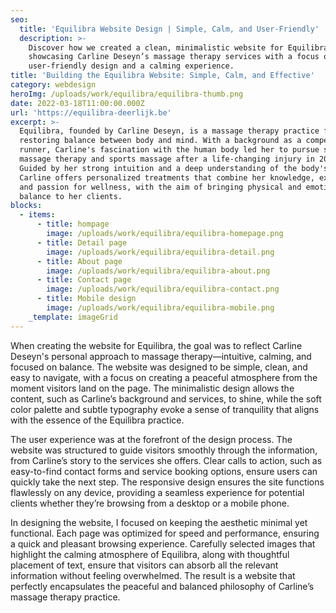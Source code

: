 ```yaml
---
seo:
  title: 'Equilibra Website Design | Simple, Calm, and User-Friendly'
  description: >-
    Discover how we created a clean, minimalistic website for Equilibra,
    showcasing Carline Deseyn’s massage therapy services with a focus on
    user-friendly design and a calming experience.
title: 'Building the Equilibra Website: Simple, Calm, and Effective'
category: webdesign
heroImg: /uploads/work/equilibra/equilibra-thumb.png
date: 2022-03-18T11:00:00.000Z
url: 'https://equilibra-deerlijk.be'
excerpt: >-
  Equilibra, founded by Carline Deseyn, is a massage therapy practice focused on
  restoring balance between body and mind. With a background as a competitive
  runner, Carline's fascination with the human body led her to pursue studies in
  massage therapy and sports massage after a life-changing injury in 2014.
  Guided by her strong intuition and a deep understanding of the body's needs,
  Carline offers personalized treatments that combine her knowledge, experience,
  and passion for wellness, with the aim of bringing physical and emotional
  balance to her clients.
blocks:
  - items:
      - title: hompage
        image: /uploads/work/equilibra/equilibra-homepage.png
      - title: Detail page
        image: /uploads/work/equilibra/equilibra-detail.png
      - title: About page
        image: /uploads/work/equilibra/equilibra-about.png
      - title: Contact page
        image: /uploads/work/equilibra/equilibra-contact.png
      - title: Mobile design
        image: /uploads/work/equilibra/equilibra-mobile.png
    _template: imageGrid
---
```


When creating the website for Equilibra, the goal was to reflect Carline Deseyn's personal approach to massage therapy—intuitive, calming, and focused on balance. The website was designed to be simple, clean, and easy to navigate, with a focus on creating a peaceful atmosphere from the moment visitors land on the page. The minimalistic design allows the content, such as Carline’s background and services, to shine, while the soft color palette and subtle typography evoke a sense of tranquility that aligns with the essence of the Equilibra practice.

The user experience was at the forefront of the design process. The website was structured to guide visitors smoothly through the information, from Carline’s story to the services she offers. Clear calls to action, such as easy-to-find contact forms and service booking options, ensure users can quickly take the next step. The responsive design ensures the site functions flawlessly on any device, providing a seamless experience for potential clients whether they’re browsing from a desktop or a mobile phone.

In designing the website, I focused on keeping the aesthetic minimal yet functional. Each page was optimized for speed and performance, ensuring a quick and pleasant browsing experience. Carefully selected images that highlight the calming atmosphere of Equilibra, along with thoughtful placement of text, ensure that visitors can absorb all the relevant information without feeling overwhelmed. The result is a website that perfectly encapsulates the peaceful and balanced philosophy of Carline’s massage therapy practice.
